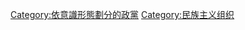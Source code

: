 {{Commonscat|Nationalist parties}}

[[Category:依意識形態劃分的政黨|Category:依意識形態劃分的政黨]]
[[Category:民族主义组织|Category:民族主义组织]]